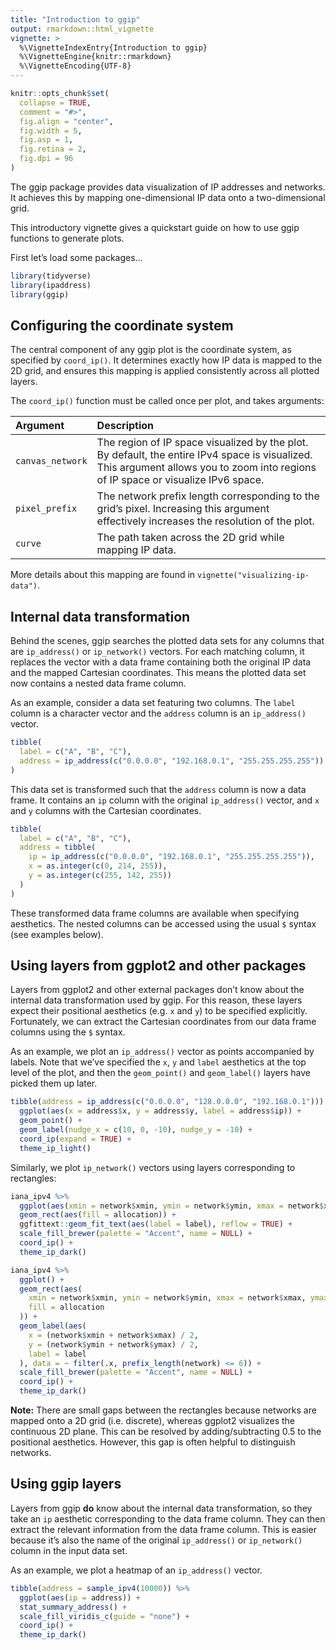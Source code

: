 ```yaml
---
title: "Introduction to ggip"
output: rmarkdown::html_vignette
vignette: >
  %\VignetteIndexEntry{Introduction to ggip}
  %\VignetteEngine{knitr::rmarkdown}
  %\VignetteEncoding{UTF-8}
---
```


```r
knitr::opts_chunk$set(
  collapse = TRUE,
  comment = "#>",
  fig.align = "center",
  fig.width = 5,
  fig.asp = 1,
  fig.retina = 2,
  fig.dpi = 96
)
```

The ggip package provides data visualization of IP addresses and networks.
It achieves this by mapping one-dimensional IP data onto a two-dimensional grid.

This introductory vignette gives a quickstart guide on how to use ggip functions to generate plots.

First let's load some packages...

```r
library(tidyverse)
library(ipaddress)
library(ggip)
```


## Configuring the coordinate system

The central component of any ggip plot is the coordinate system, as specified by `coord_ip()`.
It determines exactly how IP data is mapped to the 2D grid, and ensures this mapping is applied consistently across all plotted layers.

The `coord_ip()` function must be called once per plot, and takes arguments:

Argument  | Description
:------------ | :-----------------------------------------------------------
`canvas_network`  | The region of IP space visualized by the plot. By default, the entire IPv4 space is visualized. This argument allows you to zoom into regions of IP space or visualize IPv6 space.
`pixel_prefix`  | The network prefix length corresponding to the grid's pixel. Increasing this argument effectively increases the resolution of the plot.
`curve` | The path taken across the 2D grid while mapping IP data.

More details about this mapping are found in `vignette("visualizing-ip-data")`.


## Internal data transformation

Behind the scenes, ggip searches the plotted data sets for any columns that are `ip_address()` or `ip_network()` vectors.
For each matching column, it replaces the vector with a data frame containing both the original IP data and the mapped Cartesian coordinates.
This means the plotted data set now contains a nested data frame column.

As an example, consider a data set featuring two columns.
The `label` column is a character vector and the `address` column is an `ip_address()` vector.

```r
tibble(
  label = c("A", "B", "C"),
  address = ip_address(c("0.0.0.0", "192.168.0.1", "255.255.255.255"))
)
```

This data set is transformed such that the `address` column is now a data frame.
It contains an `ip` column with the original `ip_address()` vector, and `x` and `y` columns with the Cartesian coordinates.

```r
tibble(
  label = c("A", "B", "C"),
  address = tibble(
    ip = ip_address(c("0.0.0.0", "192.168.0.1", "255.255.255.255")),
    x = as.integer(c(0, 214, 255)),
    y = as.integer(c(255, 142, 255))
  )
)
```

These transformed data frame columns are available when specifying aesthetics.
The nested columns can be accessed using the usual `$` syntax (see examples below).


## Using layers from ggplot2 and other packages

Layers from ggplot2 and other external packages don't know about the internal data transformation used by ggip.
For this reason, these layers expect their positional aesthetics (e.g. `x` and `y`) to be specified explicitly.
Fortunately, we can extract the Cartesian coordinates from our data frame columns using the `$` syntax.

As an example, we plot an `ip_address()` vector as points accompanied by labels.
Note that we've specified the `x`, `y` and `label` aesthetics at the top level of the plot, and then the `geom_point()` and `geom_label()` layers have picked them up later.

```r
tibble(address = ip_address(c("0.0.0.0", "128.0.0.0", "192.168.0.1"))) %>%
  ggplot(aes(x = address$x, y = address$y, label = address$ip)) +
  geom_point() +
  geom_label(nudge_x = c(10, 0, -10), nudge_y = -10) +
  coord_ip(expand = TRUE) +
  theme_ip_light()
```

Similarly, we plot `ip_network()` vectors using layers corresponding to rectangles:

```r
iana_ipv4 %>%
  ggplot(aes(xmin = network$xmin, ymin = network$ymin, xmax = network$xmax, ymax = network$ymax)) +
  geom_rect(aes(fill = allocation)) +
  ggfittext::geom_fit_text(aes(label = label), reflow = TRUE) +
  scale_fill_brewer(palette = "Accent", name = NULL) +
  coord_ip() +
  theme_ip_dark()
```

```r
iana_ipv4 %>%
  ggplot() +
  geom_rect(aes(
    xmin = network$xmin, ymin = network$ymin, xmax = network$xmax, ymax = network$ymax,
    fill = allocation
  )) +
  geom_label(aes(
    x = (network$xmin + network$xmax) / 2,
    y = (network$ymin + network$ymax) / 2,
    label = label
  ), data = ~ filter(.x, prefix_length(network) <= 6)) +
  scale_fill_brewer(palette = "Accent", name = NULL) +
  coord_ip() +
  theme_ip_dark()
```

**Note:** There are small gaps between the rectangles because networks are mapped onto a 2D grid (i.e. discrete), whereas ggplot2 visualizes the continuous 2D plane.
This can be resolved by adding/subtracting 0.5 to the positional aesthetics.
However, this gap is often helpful to distinguish networks.


## Using ggip layers

Layers from ggip **do** know about the internal data transformation, so they take an `ip` aesthetic corresponding to the data frame column.
They can then extract the relevant information from the data frame column.
This is easier because it's also the name of the original `ip_address()` or `ip_network()` column in the input data set.

As an example, we plot a heatmap of an `ip_address()` vector.

```r
tibble(address = sample_ipv4(10000)) %>%
  ggplot(aes(ip = address)) +
  stat_summary_address() +
  scale_fill_viridis_c(guide = "none") +
  coord_ip() +
  theme_ip_dark()
```
